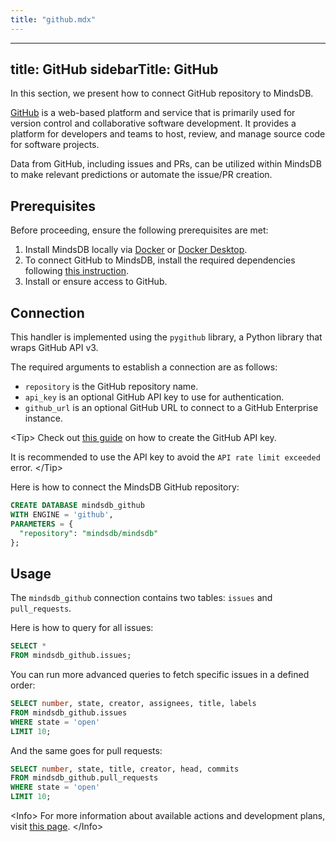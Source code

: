 ```yaml
---
title: "github.mdx"
---
```


---
title: GitHub
sidebarTitle: GitHub
---

In this section, we present how to connect GitHub repository to MindsDB.

[GitHub](https://github.com/) is a web-based platform and service that is primarily used for version control and collaborative software development. It provides a platform for developers and teams to host, review, and manage source code for software projects.

Data from GitHub, including issues and PRs, can be utilized within MindsDB to make relevant predictions or automate the issue/PR creation.

## Prerequisites

Before proceeding, ensure the following prerequisites are met:

1. Install MindsDB locally via [Docker](/setup/self-hosted/docker) or [Docker Desktop](/setup/self-hosted/docker-desktop).
2. To connect GitHub to MindsDB, install the required dependencies following [this instruction](/setup/self-hosted/docker#install-dependencies).
3. Install or ensure access to GitHub.

## Connection

This handler is implemented using the `pygithub` library, a Python library that wraps GitHub API v3.

The required arguments to establish a connection are as follows:

* `repository` is the GitHub repository name.
* `api_key` is an optional GitHub API key to use for authentication.
* `github_url` is an optional GitHub URL to connect to a GitHub Enterprise instance.

&lt;Tip&gt;
Check out [this guide](https://docs.github.com/en/authentication/keeping-your-account-and-data-secure/managing-your-personal-access-tokens) on how to create the GitHub API key.

It is recommended to use the API key to avoid the `API rate limit exceeded` error.
&lt;/Tip&gt;

Here is how to connect the MindsDB GitHub repository:

```sql
CREATE DATABASE mindsdb_github
WITH ENGINE = 'github',
PARAMETERS = {
  "repository": "mindsdb/mindsdb"
};
```

## Usage

The `mindsdb_github` connection contains two tables: `issues` and `pull_requests`.

Here is how to query for all issues:

```sql
SELECT *
FROM mindsdb_github.issues;
```

You can run more advanced queries to fetch specific issues in a defined order:

```sql
SELECT number, state, creator, assignees, title, labels
FROM mindsdb_github.issues
WHERE state = 'open'
LIMIT 10;
```

And the same goes for pull requests:

```sql
SELECT number, state, title, creator, head, commits
FROM mindsdb_github.pull_requests
WHERE state = 'open'
LIMIT 10;
```

&lt;Info&gt;
For more information about available actions and development plans, visit [this page](https://github.com/mindsdb/mindsdb/blob/main/mindsdb/integrations/handlers/github_handler/README.md).
&lt;/Info&gt;
